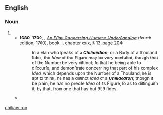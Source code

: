 ==English==

===Noun===
{{en-noun|!}}

# {{rare spelling of|chiliahedron|lang=en}}
#* '''1689–1700''', {{w|John Locke}}, ''[[w:An Essay Concerning Human Understanding|An Eſſay Concerning Humane Underſtanding]]'' (fourth edition, 1700), book II, chapter xxix, § 13, [https://archive.org/stream/essayconcernin00lockuoft#page/204/mode/2up page 204]:
#*: In a Man who ſpeaks of a '''''Chiliaëdron''''', or a Body of a thouſand ſides, the ''Idea'' of the Figure may be very confuſed, though that of the Number be very diſtinct; ſo that he being able to diſcourſe, and demonſtrate concerning that part of his complex ''Idea'', which depends upon the Number of a Thouſand, he is apt to think, he has a diſtinct ''Idea'' of a '''''Chiliaëdron'''''; though it be plain, he has no preciſe ''Idea'' of its Figure, ſo as to diſtinguiſh it, by that, from one that has but 999 ſides.
#* {{seemoreCites|lang=en}}

[[Category:English terms spelled with Ë|chiliaedron]]